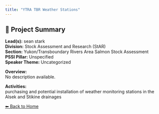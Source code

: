 ```yaml
---
title: "YTRA TBR Weather Stations"
---
```


## 🧬 Project Summary

**Lead(s):** sean stark  
**Division:** Stock Assessment and Research (StAR)  
**Section:** Yukon/Transboundary Rivers Area Salmon Stock Assessment  
**PSSI Pillar:** Unspecified  
**Speaker Theme:** Uncategorized  

**Overview:**  
No description available.   

**Activities:**  
purchasing and potential installation of weather monitoring stations in the Alsek and Stikine drainages

[⬅ Back to Home](../index.qmd)
